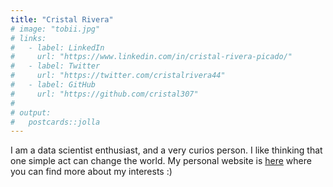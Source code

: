 ```yaml
---
title: "Cristal Rivera"
# image: "tobii.jpg"
# links:
#   - label: LinkedIn
#     url: "https://www.linkedin.com/in/cristal-rivera-picado/"
#   - label: Twitter
#     url: "https://twitter.com/cristalrivera44"
#   - label: GitHub
#     url: "https://github.com/cristal307"
#   
# output:
#   postcards::jolla
---
```

 
I am a data scientist enthusiast, and a very curios person. I like thinking that one simple act can change the world.  My personal website is [here](http://cristalrivera.rbind.io/) where you can find more about my interests :) 
